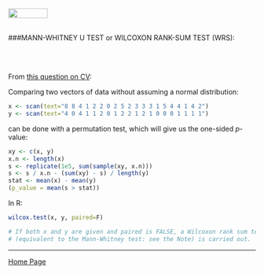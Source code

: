 <br>
<a href="http://rinterested.github.io/statistics/index.html">
<img HEIGHT="20" WIDTH="80" src="https://cloud.githubusercontent.com/assets/9312897/10556783/a27a26fa-745c-11e5-9b1a-2d5bd737387a.PNG"></a>
<br><br>

###MANN-WHITNEY U TEST or WILCOXON RANK-SUM TEST (WRS):
<br>

<br><br>

From [this question on CV](http://stats.stackexchange.com/q/26817/67822):

Comparing two vectors of data without assuming a normal distribution:

```r
x <- scan(text="8 8 4 1 2 2 0 2 5 2 3 3 3 1 5 4 4 1 4 2") 
y <- scan(text="4 0 4 1 1 2 0 1 2 2 1 2 1 0 0 0 1 1 1 1")
```

can be done with a permutation test, which will give us the one-sided $p$-value:

```r
xy <- c(x, y)
x.n <- length(x)
s <- replicate(1e5, sum(sample(xy, x.n)))
s <- s / x.n - (sum(xy) - s) / length(y) 
stat <- mean(x) - mean(y)
(p_value = mean(s > stat))
```

In R:

```r
wilcox.test(x, y, paired=F) 

# If both x and y are given and paired is FALSE, a Wilcoxon rank sum test 
# (equivalent to the Mann-Whitney test: see the Note) is carried out. 
```


---

<a href="http://rinterested.github.io/statistics/index.html">Home Page</a>
